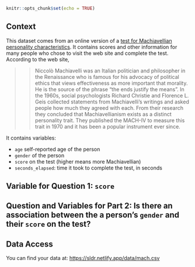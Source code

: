 

```r
knitr::opts_chunk$set(echo = TRUE)
```

## Context

This dataset comes from an online version of a [test for Machiavellian personality characteristics](https://openpsychometrics.org/tests/MACH-IV/).  It contains scores and other information for many people who chose to visit the web site and complete the test.  According to the web site, 

>>Niccolò Machiavelli was an Italian politician and philosopher in the Renaissance who is famous for his advocacy of political ethics that views effectiveness as more important that morality. He is the source of the phrase "the ends justify the means". In the 1960s, social psychologists Richard Christie and Florence L. Geis collected statements from Machiavelli's writings and asked people how much they agreed with each. From their research they concluded that Machiavellianism exists as a distinct personality trait. They published the MACH-IV to measure this trait in 1970 and it has been a popular instrument ever since.

It contains variables:

- `age` self-reported age of the person
- `gender` of the person
- `score` on the test (higher means more Machiavellian)
- `seconds_elapsed`: time it took to complete the test, in seconds

## Variable for Question 1: `score`

## Question and Variables for Part 2: Is there an association between the a person's `gender` and their `score` on the test?


## Data Access

You can find your data at: <https://sldr.netlify.app/data/mach.csv>

<!-- ## Notes -->
